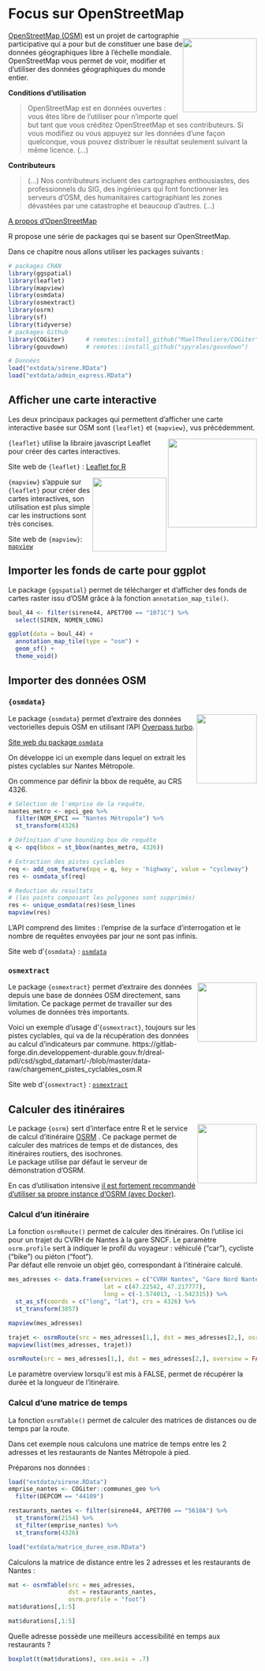 # Focus sur OpenStreetMap {#osm}

<div style="float: right"><img src="pic/Openstreetmap_logo.svg" width="150px" padding="1em"/>
</div>

[OpenStreetMap (OSM)](https://www.openstreetmap.org){target="_blank"} est un projet de cartographie participative qui a pour but de constituer une base de données géographiques libre à l'échelle mondiale. 
OpenStreetMap vous permet de voir, modifier et d'utiliser des données géographiques du monde entier. 

**Conditions d'utilisation**  

> OpenStreetMap est en données ouvertes : vous êtes libre de l’utiliser pour n’importe quel but tant que vous créditez OpenStreetMap et ses contributeurs. Si vous modifiez ou vous appuyez sur les données d’une façon quelconque, vous pouvez distribuer le résultat seulement suivant la même licence. (…)

**Contributeurs**   

> (…) Nos contributeurs incluent des cartographes enthousiastes, des professionnels du SIG, des ingénieurs qui font fonctionner les serveurs d’OSM, des humanitaires cartographiant les zones dévastées par une catastrophe et beaucoup d’autres. (…)
<br/>

[A propos d'OpenStreetMap](https://www.openstreetmap.org/about){target="_blank"} 

R propose une série de packages qui se basent sur OpenStreetMap.

Dans ce chapitre nous allons utiliser les packages suivants : 

```r
# packages CRAN
library(ggspatial)
library(leaflet)
library(mapview)
library(osmdata)
library(osmextract)
library(osrm)
library(sf)
library(tidyverse)
# packages Github
library(COGiter)      # remotes::install_github("MaelTheuliere/COGiter")
library(gouvdown)     # remotes::install_github("spyrales/gouvdown")

# Données
load("extdata/sirene.RData")
load("extdata/admin_express.RData")

```



## Afficher une carte interactive

Les deux principaux packages qui permettent d'afficher une carte interactive basée sur OSM sont `{leaflet}` et `{mapview}`, vus précédemment. 

<img src="pic/logo_leaflet.png" align="right" width="180"/>   

`{leaflet}` utilise la libraire javascript Leaflet pour créer des cartes interactives. 

Site web de `{leaflet}` : [Leaflet for R](https://rstudio.github.io/leaflet/){target="_blank"}  

<img src="pic/logo_mapview.gif" align="right" width="150"/>  

`{mapview}` s'appuie sur `{leaflet}` pour créer des cartes interactives, son utilisation est plus simple car les instructions sont très concises.

Site web de `{mapview}`: [`mapview`](https://r-spatial.github.io/mapview/){target="_blank"} 



## Importer les fonds de carte pour ggplot

Le package `{ggspatial}` permet de télécharger et d'afficher des fonds de cartes raster issu d'OSM grâce à la fonction `annotation_map_tile()`.  

```r

boul_44 <- filter(sirene44, APET700 == "1071C") %>% 
  select(SIREN, NOMEN_LONG)

ggplot(data = boul_44) +
  annotation_map_tile(type = "osm") +
  geom_sf() +
  theme_void()

```


## Importer des données OSM

### `{osmdata}`
<img src="pic/logo_osmdata.png" align="right"  height=140 width=122/> 
Le package `{osmdata}` permet d'extraire des données vectorielles depuis OSM en utilisant l'API [Overpass turbo](https://wiki.openstreetmap.org/wiki/Overpass_turbo){target="_blank"}. 


[Site web du package `osmdata`](https://docs.ropensci.org/osmdata/)

On développe ici un exemple dans lequel on extrait les pistes cyclables sur Nantes Métropole. 

On commence par définir la bbox de requête, au CRS 4326.

```r

# Sélection de l'emprise de la requête, 
nantes_metro <- epci_geo %>% 
  filter(NOM_EPCI == "Nantes Métropole") %>% 
  st_transform(4326)

# Définition d'une bounding box de requête
q <- opq(bbox = st_bbox(nantes_metro, 4326))

# Extraction des pistes cyclables
req <- add_osm_feature(opq = q, key = 'highway', value = "cycleway")
res <- osmdata_sf(req)

# Reduction du resultats 
# (les points composant les polygones sont supprimés)
res <- unique_osmdata(res)$osm_lines
mapview(res)
```
L'API comprend des limites : l'emprise de la surface d'interrogation et le nombre de requêtes envoyées par jour ne sont pas infinis.

Site web d'`{osmdata}` : [`osmdata`](https://docs.ropensci.org/osmdata/){target="_blank"} 


### `osmextract`

<img src="pic/logo_osmextract.svg" align="right" width="120"/> 
Le package `{osmextract}` permet d'extraire des données depuis une base de données OSM directement, sans limitation. 
Ce package permet de travailler sur des volumes de données très importants. 

Voici un exemple d'usage d'`{osmextract}`, toujours sur les pistes cyclables, qui va de la récupération des données au calcul d'indicateurs par commune. 
https://gitlab-forge.din.developpement-durable.gouv.fr/dreal-pdl/csd/sgbd_datamart/-/blob/master/data-raw/chargement_pistes_cyclables_osm.R

Site web d'`{osmextract}` : [`osmextract`](https://docs.ropensci.org/osmextract/){target="_blank"} 


## Calculer des itinéraires

<img src="pic/logo_osrm.svg" align="right" width="120"/> 
Le package `{osrm}` sert d'interface entre R et le service de calcul d'itinéraire [OSRM](http://project-osrm.org/){target="_blank"} . 
Ce package permet de calculer des matrices de temps et de distances, des itinéraires routiers, des isochrones.   
Le package utilise par défaut le serveur de démonstration d'OSRM. 

En cas d'utilisation intensive [il est fortement recommandé d'utiliser sa propre instance d'OSRM (avec Docker)](https://github.com/Project-OSRM/osrm-backend#using-docker){target="_blank"}. 


### Calcul d'un itinéraire

La fonction `osrmRoute()` permet de calculer des itinéraires. 
On l'utilise ici pour un trajet du CVRH de Nantes à la gare SNCF. 
Le paramètre `osrm.profile` sert à indiquer le profil du voyageur : véhiculé ("car"), cycliste ("bike") ou piéton ("foot").  
Par défaut elle renvoie un objet géo, correspondant à l'itinéraire calculé. 

```r

mes_adresses <- data.frame(services = c("CVRH Nantes", "Gare Nord Nantes"),
                           lat = c(47.22542, 47.217777),
                           long = c(-1.574013, -1.542315)) %>% 
  st_as_sf(coords = c("long", "lat"), crs = 4326) %>% 
  st_transform(3857)

mapview(mes_adresses)

trajet <- osrmRoute(src = mes_adresses[1,], dst = mes_adresses[2,], osrm.profile = "bike")
mapview(list(mes_adresses, trajet))

osrmRoute(src = mes_adresses[1,], dst = mes_adresses[2,], overview = FALSE, osrm.profile = "bike")

```
Le paramètre overview lorsqu'il est mis à FALSE, permet de récupérer la durée et la longueur de l'itinéraire.

### Calcul d'une matrice de temps
La fonction `osrmTable()` permet de calculer des matrices de distances ou de temps par la route. 

Dans cet exemple nous calculons une matrice de temps entre les 2 adresses et les restaurants de Nantes Métropole à pied. 

Préparons nos données :  
```r
load("extdata/sirene.RData")
emprise_nantes <- COGiter::communes_geo %>% 
  filter(DEPCOM == "44109") 

restaurants_nantes <- filter(sirene44, APET700 == "5610A") %>% 
  st_transform(2154) %>% 
  st_filter(emprise_nantes) %>% 
  st_transform(4326)
```

```r
load("extdata/matrice_duree_osm.RData")
```

Calculons la matrice de distance entre les 2 adresses et les restaurants de Nantes :  

```r
mat <- osrmTable(src = mes_adresses,
                 dst = restaurants_nantes,
                 osrm.profile = "foot")
mat$durations[,1:5]
```

```r
mat$durations[,1:5]
```

Quelle adresse possède une meilleurs accessibilité en temps aux restaurants ?  

```r
boxplot(t(mat$durations), cex.axis = .7)

```

